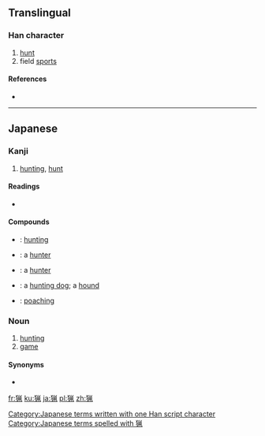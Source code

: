 {{also|獵}}
==Translingual==

===Han character===
{{Han char|rn=94|rad=犬|as=08|sn=11|four=|canj=大竹火竹弓 (KHFHN)}}

# [[hunt]]
# field [[sport]]s

====References====
* {{Han ref|kx=0714.051|dkj=20512|dj=1126.050|hdz=21354.141|uh=731F|ud=29471}}

----

==Japanese==

===Kanji===
{{ja-kanji|grade=c|rs=犬08}}

# [[hunting]], [[hunt]]

====Readings====
* {{ja-readings|on=[[りょう]] (ryō)|kun=[[かり|か-り]] (ka-ri), [[かる|か-る]] (ka-ru)}}

====Compounds====
{{der-top|Compounds}}
* {{l|ja|狩猟|tr=[[しゅりょう]], ''[[shuryō]]''}}: [[hunting]]
* {{l|ja|猟者|tr=[[りょうしゃ]], ''[[ryōsha]]''}}: a [[hunter]]
* {{l|ja|猟師|tr=[[りょうし]], ''[[ryōshi]]''}}: a [[hunter]]
{{der-mid}}
* {{l|ja|猟犬|tr=[[りょうけん]], ''[[ryōken]]''}}: a [[hunting dog]]; a [[hound]]
* {{l|ja|密猟|tr=[[みつりょう]], ''[[mitsuryō]]''}}: [[poaching]]
{{bottom}}

===Noun===
{{ja-noun|k|hira=りょう|rom=ryō|kyu=獵}}

# [[hunting]]
# [[game]] {{qualifier|animals that one hunts}}

====Synonyms====
* {{l|ja|狩}}

[[Category:Japanese terms written with one Han script character]]
[[Category:Japanese terms spelled with 猟]]

[[fr:猟]]
[[ku:猟]]
[[ja:猟]]
[[pl:猟]]
[[zh:猟]]